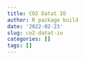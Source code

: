 ```yaml
---
title: CO2 Datat IO
author: R package build
date: '2022-02-23'
slug: co2-datat-io
categories: []
tags: []
---
```

